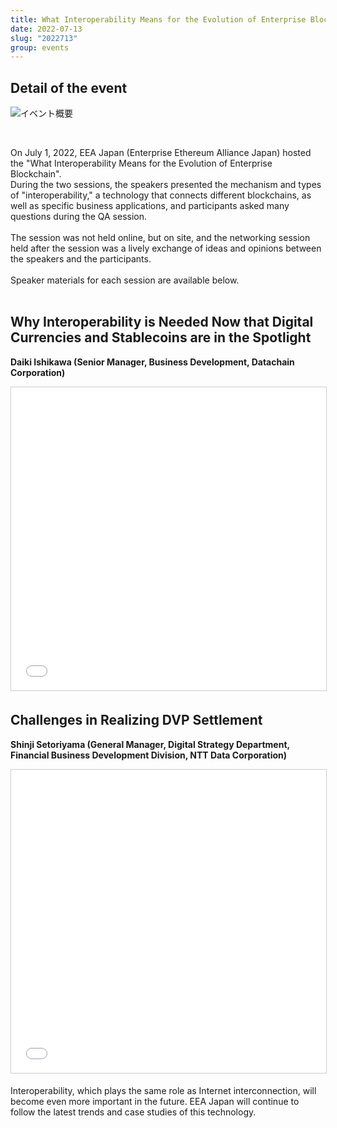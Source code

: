 ```yaml
---
title: What Interoperability Means for the Evolution of Enterprise Blockchain, hosted by EEA Japan
date: 2022-07-13
slug: "2022713"
group: events
---
```


## Detail of the event

![イベント概要](./images/event-image.jpg)

<br />

On July 1, 2022, EEA Japan (Enterprise Ethereum Alliance Japan) hosted the "What Interoperability Means for the Evolution of Enterprise Blockchain".
<br />
During the two sessions, the speakers presented the mechanism and types of "interoperability," a technology that connects different blockchains, as well as specific business applications, and participants asked many questions during the QA session.
<br />
<br />
The session was not held online, but on site, and the networking session held after the session was a lively exchange of ideas and opinions between the speakers and the participants.
<br />
<br />
Speaker materials for each session are available below.
<br />
<br />

## Why Interoperability is Needed Now that Digital Currencies and Stablecoins are in the Spotlight

**Daiki Ishikawa (Senior Manager, Business Development, Datachain Corporation)**

<iframe
  src="//www.slideshare.net/slideshow/embed_code/key/hcio8dqO3HN3c"
  width="595"
  height="485"
  frameborder="0"
  marginwidth="0"
  marginheight="0"
  scrolling="no"
  style="border:1px solid #CCC; border-width:1px; margin-bottom:5px; max-width: 100%;"
  allowfullscreen
>
  {" "}
</iframe>

## Challenges in Realizing DVP Settlement

**Shinji Setoriyama (General Manager, Digital Strategy Department, Financial Business Development Division, NTT Data Corporation)**

<iframe
  src="//www.slideshare.net/slideshow/embed_code/key/doYpFQnhtEUc7B"
  width="595"
  height="485"
  frameborder="0"
  marginwidth="0"
  marginheight="0"
  scrolling="no"
  style="border:1px solid #CCC; border-width:1px; margin-bottom:5px; max-width: 100%;"
  allowfullscreen
>
  {" "}
</iframe>

Interoperability, which plays the same role as Internet interconnection, will become even more important in the future. EEA Japan will continue to follow the latest trends and case studies of this technology.
